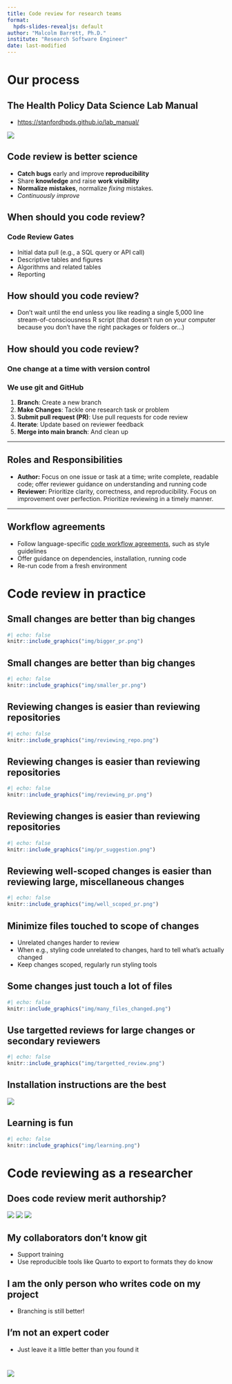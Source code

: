 ```yaml
---
title: Code review for research teams 
format:
  hpds-slides-revealjs: default
author: "Malcolm Barrett, Ph.D."
institute: "Research Software Engineer"
date: last-modified
---
```


# Our process

## The Health Policy Data Science Lab Manual

- <https://stanfordhpds.github.io/lab_manual/>

![](img/qrcode.png)

## Code review is better science

:::{.extra-large .incremental .normal-font-face}
- **Catch bugs** early and improve **reproducibility**
- Share **knowledge** and raise **work visibility**
- **Normalize mistakes**, normalize *fixing* mistakes.
- *Continuously improve*
:::

## When should you code review?

### Code Review Gates

:::{.extra-large .incremental}
- Initial data pull (e.g., a SQL query or API call)
- Descriptive tables and figures
- Algorithms and related tables
- Reporting
:::

## How should you code review? 

:::{.extra-large .incremental}
- Don't wait until the end unless you like reading a single 5,000 line stream-of-consciousness R script (that doesn't run on your computer because you don't have the right packages or folders or...)
:::

## How should you code review?
### One change at a time with version control
### We use git and GitHub

:::{.incremental}
1. **Branch**: Create a new branch
2. **Make Changes**: Tackle one research task or problem
3. **Submit pull request (PR)**: Use pull requests for code review
4. **Iterate**: Update based on reviewer feedback
5. **Merge into main branch**: And clean up
:::

---

## Roles and Responsibilities

:::{.large .normal-font-face}
- **Author:** Focus on one issue or task at a time; write complete, readable code; offer reviewer guidance on understanding and running code
- **Reviewer:** Prioritize clarity, correctness, and reproducibility. Focus on improvement over perfection. Prioritize reviewing in a timely manner.
:::

---

## Workflow agreements

:::{.extra-large .incremental}
- Follow language-specific [code workflow agreements](https://stanfordhpds.github.io/lab_manual/chapters/09-code-workflow-agreements.html), such as style guidelines
- Offer guidance on dependencies, installation, running code
- Re-run code from a fresh environment
:::

# Code review in practice 

## Small changes are better than big changes

```r
#| echo: false
knitr::include_graphics("img/bigger_pr.png")
```

## Small changes are better than big changes

```r
#| echo: false
knitr::include_graphics("img/smaller_pr.png")
```

## Reviewing changes is easier than reviewing repositories

```r
#| echo: false
knitr::include_graphics("img/reviewing_repo.png")
```

## Reviewing changes is easier than reviewing repositories

```r
#| echo: false
knitr::include_graphics("img/reviewing_pr.png")
```

## Reviewing changes is easier than reviewing repositories

```r
#| echo: false
knitr::include_graphics("img/pr_suggestion.png")
```

## Reviewing well-scoped changes is easier than reviewing large, miscellaneous changes

```r
#| echo: false
knitr::include_graphics("img/well_scoped_pr.png")
```

## Minimize files touched to scope of changes

- Unrelated changes harder to review
- When e.g., styling code unrelated to changes, hard to tell what's actually changed
- Keep changes scoped, regularly run styling tools

## Some changes just touch a lot of files

```r
#| echo: false
knitr::include_graphics("img/many_files_changed.png")
```

## Use targetted reviews for large changes or secondary reviewers

```r
#| echo: false
knitr::include_graphics("img/targetted_review.png")
```

## Installation instructions are the best

![](img/deps_instructions.png){fig-align='center'}

## Learning is fun

```r
#| echo: false
knitr::include_graphics("img/learning.png")
```

# Code reviewing as a researcher

## Does code review merit authorship?

:::{.fragment}
![](img/ack1.png)
![](img/ack2.png)
![](img/ack3.png)
:::

## My collaborators don't know git

- Support training
- Use reproducible tools like Quarto to export to formats they do know 

## I am the only person who writes code on my project

- Branching is still better! 

## I'm not an expert coder

- Just leave it a little better than you found it

# 

![](img/qrcode.png)